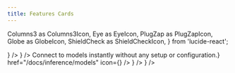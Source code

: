 ```yaml
---
title: Features Cards
---
```


  Columns3 as Columns3Icon,
  Eye as EyeIcon,
  PlugZap as PlugZapIcon,
  Globe as GlobeIcon,
  ShieldCheck as ShieldCheckIcon,
} from 'lucide-react';

<Cards>
  <Card 
    title="Compare models side-by-side"
    description="Explore the playground to compare different models and see their outputs in real time."
    href="/docs/playground"
    icon={<Columns3Icon />}
  />
  <Card 
    title="Observability"
    description="Observe how your agent is performing with detailed logs and analytics."
    href="/docs/observability"
    icon={<EyeIcon />}
  />
  <Card 
    title="Try new models"
    description={<>Connect to <WorkflowModelCountPartial /> models instantly without any setup or configuration.</>}
    href="/docs/inference/models"
    icon={<PlugZapIcon />}
  />
  <Card 
    title="Tools"
    description="Enable web search and browsing for your agent to access up-to-date information."
    href="/docs/agents/tools"
    icon={<GlobeIcon />}
  />
  <Card 
    title="100% uptime"
    description="Learn more about how WorkflowAI ensures your agents are always available and reliable."
    href="/docs/inference/reliability"
    icon={<ShieldCheckIcon />}
  />
</Cards> 